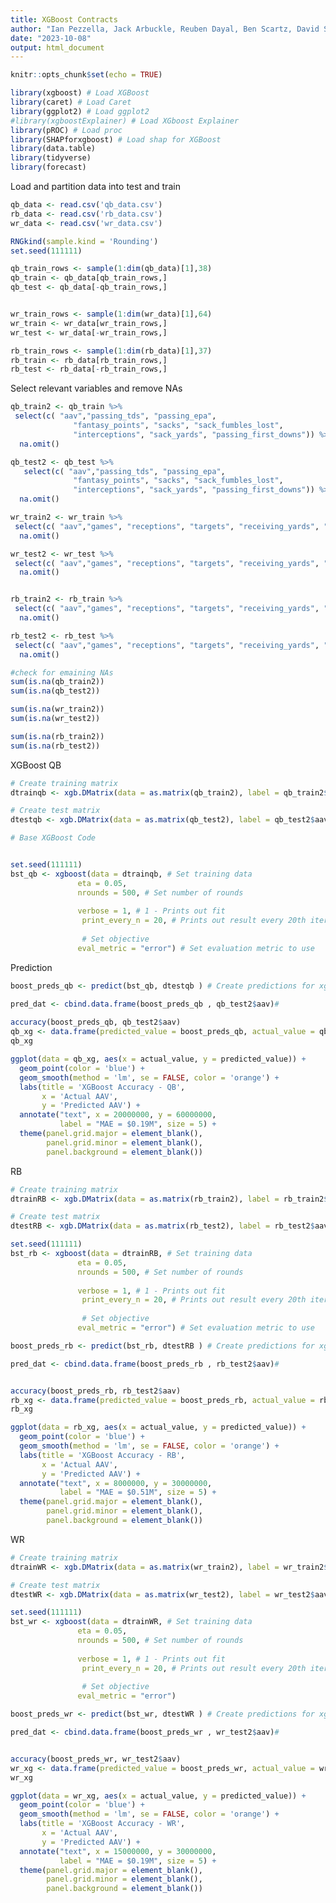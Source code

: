 ---
title: XGBoost Contracts
author: "Ian Pezzella, Jack Arbuckle, Reuben Dayal, Ben Scartz, David Sobek"
date: "2023-10-08"
output: html_document
---

```{r setup, include=FALSE}
knitr::opts_chunk$set(echo = TRUE)
```


```{r}
library(xgboost) # Load XGBoost
library(caret) # Load Caret
library(ggplot2) # Load ggplot2
#library(xgboostExplainer) # Load XGboost Explainer
library(pROC) # Load proc
library(SHAPforxgboost) # Load shap for XGBoost
library(data.table)
library(tidyverse)
library(forecast)
```

Load and partition data into test and train
```{r}
qb_data <- read.csv('qb_data.csv')
rb_data <- read.csv('rb_data.csv')
wr_data <- read.csv('wr_data.csv')

RNGkind(sample.kind = 'Rounding')
set.seed(111111)

qb_train_rows <- sample(1:dim(qb_data)[1],38) 
qb_train <- qb_data[qb_train_rows,]
qb_test <- qb_data[-qb_train_rows,]


wr_train_rows <- sample(1:dim(wr_data)[1],64)
wr_train <- wr_data[wr_train_rows,]
wr_test <- wr_data[-wr_train_rows,]

rb_train_rows <- sample(1:dim(rb_data)[1],37)
rb_train <- rb_data[rb_train_rows,]
rb_test <- rb_data[-rb_train_rows,]
```


Select relevant variables and remove NAs
```{r}
qb_train2 <- qb_train %>%
 select(c( "aav","passing_tds", "passing_epa",
              "fantasy_points", "sacks", "sack_fumbles_lost",
              "interceptions", "sack_yards", "passing_first_downs")) %>%
  na.omit()

qb_test2 <- qb_test %>%
   select(c( "aav","passing_tds", "passing_epa",
              "fantasy_points", "sacks", "sack_fumbles_lost",
              "interceptions", "sack_yards", "passing_first_downs")) %>%
  na.omit()

wr_train2 <- wr_train %>%
 select(c( "aav","games", "receptions", "targets", "receiving_yards", "receiving_tds", "receiving_air_yards", "receiving_yards_after_catch", "receiving_epa", "racr")) %>%
  na.omit()

wr_test2 <- wr_test %>%
 select(c( "aav","games", "receptions", "targets", "receiving_yards", "receiving_tds", "receiving_air_yards", "receiving_yards_after_catch", "receiving_epa", "racr")) %>%
  na.omit()


rb_train2 <- rb_train %>%
 select(c( "aav","games", "receptions", "targets", "receiving_yards", "receiving_tds", "receiving_air_yards", "receiving_yards_after_catch", "receiving_epa", "racr", "rushing_yards", "rushing_tds", "rushing_epa")) %>%
  na.omit()

rb_test2 <- rb_test %>%
 select(c( "aav","games", "receptions", "targets", "receiving_yards", "receiving_tds", "receiving_air_yards", "receiving_yards_after_catch", "receiving_epa", "racr", "rushing_yards", "rushing_tds", "rushing_epa")) %>%
  na.omit()

#check for emaining NAs
sum(is.na(qb_train2)) 
sum(is.na(qb_test2))

sum(is.na(wr_train2)) 
sum(is.na(wr_test2))

sum(is.na(rb_train2)) 
sum(is.na(rb_test2))
```



XGBoost
QB
```{r}
# Create training matrix
dtrainqb <- xgb.DMatrix(data = as.matrix(qb_train2), label = qb_train2$aav)

# Create test matrix
dtestqb <- xgb.DMatrix(data = as.matrix(qb_test2), label = qb_test2$aav)
```



```{r warning=TRUE}
# Base XGBoost Code


set.seed(111111)
bst_qb <- xgboost(data = dtrainqb, # Set training data
               eta = 0.05,
               nrounds = 500, # Set number of rounds
               
               verbose = 1, # 1 - Prints out fit
                print_every_n = 20, # Prints out result every 20th iteration
               
                # Set objective
               eval_metric = "error") # Set evaluation metric to use
```


Prediction
```{r}
boost_preds_qb <- predict(bst_qb, dtestqb ) # Create predictions for xgboost model

pred_dat <- cbind.data.frame(boost_preds_qb , qb_test2$aav)#
 
accuracy(boost_preds_qb, qb_test2$aav)
qb_xg <- data.frame(predicted_value = boost_preds_qb, actual_value = qb_test2$aav, percent_error = round((abs(boost_preds_qb-qb_test2$aav)/(qb_test2$aav))*100,2))
qb_xg

ggplot(data = qb_xg, aes(x = actual_value, y = predicted_value)) +
  geom_point(color = 'blue') +
  geom_smooth(method = 'lm', se = FALSE, color = 'orange') +
  labs(title = 'XGBoost Accuracy - QB',
       x = 'Actual AAV',
       y = 'Predicted AAV') +
  annotate("text", x = 20000000, y = 60000000, 
           label = "MAE = $0.19M", size = 5) +
  theme(panel.grid.major = element_blank(),
        panel.grid.minor = element_blank(),
        panel.background = element_blank())
```


RB
```{r}
# Create training matrix
dtrainRB <- xgb.DMatrix(data = as.matrix(rb_train2), label = rb_train2$aav)

# Create test matrix
dtestRB <- xgb.DMatrix(data = as.matrix(rb_test2), label = rb_test2$aav)
```

```{r}
set.seed(111111)
bst_rb <- xgboost(data = dtrainRB, # Set training data
               eta = 0.05,
               nrounds = 500, # Set number of rounds
               
               verbose = 1, # 1 - Prints out fit
                print_every_n = 20, # Prints out result every 20th iteration
               
                # Set objective
               eval_metric = "error") # Set evaluation metric to use
```


```{r}
boost_preds_rb <- predict(bst_rb, dtestRB ) # Create predictions for xgboost model

pred_dat <- cbind.data.frame(boost_preds_rb , rb_test2$aav)#


accuracy(boost_preds_rb, rb_test2$aav)
rb_xg <- data.frame(predicted_value = boost_preds_rb, actual_value = rb_test2$aav, percent_error = round((abs(boost_preds_rb-rb_test2$aav)/(rb_test2$aav))*100,2))
rb_xg

ggplot(data = rb_xg, aes(x = actual_value, y = predicted_value)) +
  geom_point(color = 'blue') +
  geom_smooth(method = 'lm', se = FALSE, color = 'orange') +
  labs(title = 'XGBoost Accuracy - RB',
       x = 'Actual AAV',
       y = 'Predicted AAV') +
  annotate("text", x = 8000000, y = 30000000, 
           label = "MAE = $0.51M", size = 5) +
  theme(panel.grid.major = element_blank(),
        panel.grid.minor = element_blank(),
        panel.background = element_blank())
```



WR
```{r}
# Create training matrix
dtrainWR <- xgb.DMatrix(data = as.matrix(wr_train2), label = wr_train2$aav)

# Create test matrix
dtestWR <- xgb.DMatrix(data = as.matrix(wr_test2), label = wr_test2$aav)
```

```{r}
set.seed(111111)
bst_wr <- xgboost(data = dtrainWR, # Set training data
               eta = 0.05,
               nrounds = 500, # Set number of rounds
               
               verbose = 1, # 1 - Prints out fit
                print_every_n = 20, # Prints out result every 20th iteration
               
                # Set objective
               eval_metric = "error")
```

```{r}
boost_preds_wr <- predict(bst_wr, dtestWR ) # Create predictions for xgboost model

pred_dat <- cbind.data.frame(boost_preds_wr , wr_test2$aav)#


accuracy(boost_preds_wr, wr_test2$aav)
wr_xg <- data.frame(predicted_value = boost_preds_wr, actual_value = wr_test2$aav, percent_error = round((abs(boost_preds_wr-wr_test2$aav)/(wr_test2$aav))*100,2))
wr_xg

ggplot(data = wr_xg, aes(x = actual_value, y = predicted_value)) +
  geom_point(color = 'blue') +
  geom_smooth(method = 'lm', se = FALSE, color = 'orange') +
  labs(title = 'XGBoost Accuracy - WR',
       x = 'Actual AAV',
       y = 'Predicted AAV') +
  annotate("text", x = 15000000, y = 30000000, 
           label = "MAE = $0.19M", size = 5) +
  theme(panel.grid.major = element_blank(),
        panel.grid.minor = element_blank(),
        panel.background = element_blank())
```


